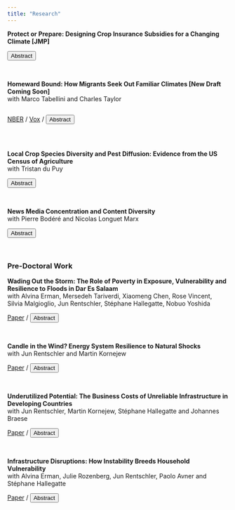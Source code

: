 ```yaml
---
title: "Research"
---
```


<script>
function hide_buttons(abstract) {
    var x = document.getElementById(abstract);
    if (x.style.display === "none") {
        x.style.display = "block";
    } else {
        x.style.display = "none";
    }
}
</script>




**Protect or Prepare: Designing Crop Insurance Subsidies for a Changing Climate [JMP]** 

<div class="button-bar">
<button class="button_that_looks_like_link" role="button" onclick="hide_buttons('JMP')">Abstract</button>
</div>

<div id="JMP" style="display: none;">
Governments increasingly subsidize insurance against weather shocks in response to growing climate risks, but these subsidies may reduce incentives for long-term adaptation. This paper quantifies the impact of crop insurance subsidies on U.S. agricultural adaptation using a dynamic land use and insurance choices model, incorporating climate projections and crop yield models for the three main U.S. crops alongside detailed micro-data on farmers' decisions. Current spatially uniform subsidies allocate most funds to high-risk regions, reducing welfare by encouraging farming in areas more susceptible to climate shocks. In contrast, targeted subsidies, which adjust based on regional climate risk trends, improve welfare by reducing production volatility. However, the optimal policy, which removes subsidies from high-risk areas and doubles them in low-risk regions, risks regional disparities and drastically reduces crop diversity by encouraging corn production. These results underscore the importance of aligning agricultural policies with climate dynamics to promote sustainable land use and minimize climate-related welfare losses.

</div>
</br>

**Homeward Bound: How Migrants Seek Out Familiar Climates [New Draft Coming Soon]**  
with Marco Tabellini and Charles Taylor

<div style="display: flex; gap: 10px;">
  <a href="https://www.nber.org/papers/w32035?utm_campaign=ntwh&utm_medium=email&utm_source=ntwg18" class="button_that_looks_like_link">NBER</a> /
  <a href="https://cepr.org/voxeu/columns/homeward-bound-how-migrants-seek-out-familiar-climates" class="button_that_looks_like_link">Vox</a> /
  <button class="button_that_looks_like_link" role="button" onclick="hide_buttons('abstract_homeward_bound')">Abstract</button>
</div>

<div id="abstract_homeward_bound" style="display: none;">
This paper examines the concept of ``climate matching'' in migration---the idea that migrants seek out destinations with familiar climates. Focusing on the US, we document that temperature distance between origin and destination strongly predicts the distribution of migrants across counties. This pattern holds for internal and international migration in the past (1850-1940) and today (2010-2021), and is not explained by the spatial correlation of climate or the persistence of ethnic networks. We provide suggestive evidence for two mechanisms driving climate matching: climate-specific skills and climate-as-amenity. Then, we study the implications of climate matching for migrants. Leveraging plausibly exogenous variation in climate mismatch, we document that climate distance reduces life expectancy among immigrants, and increases mortality rates for their US-born children. We calculate the implied mortality cost of a 1\degree{}C change in climate to be \$2,625-2,700.%, which equates to 3-5\% of GDP if applied to all Americans.

</div>
<br> 

**Local Crop Species Diversity and Pest Diffusion: Evidence from the US Census of Agriculture** <br/>  with Tristan du Puy

<div class="button-bar">
<button class="button_that_looks_like_link" role="button" onclick="hide_buttons('crop_diversity_pests')">Abstract</button>
</div>

<div id="crop_diversity_pests" style="display: none;">
We provide evidence of the role of local agricultural crop diversity, measured by local crop richness and evenness, in hampering the diffusion of pests. First, we build consistent county-level diversity measures using a new machine-learning based method to link the US Agricultural Census of Agriculture between 1880-2007. Second, we show large declines in local crop diversity over the second half of 20th century, consistent with previous findings. Finally, we examine the impact of crop diversity on the spread of two significant pest outbreaks in US agricultural systems—the boll weevil (1890-1930) and the imported fire ant (1940-1997). We address reverse causality concerns by instrumenting local crop diversity with the expected (pre-planting) spread in crop revenues. We find that increases in crop diversity prevented the diffusion of these two pests.
</div>
<br> 

**News Media Concentration and Content Diversity** <br/> with Pierre Bodéré and Nicolas Longuet Marx

<div class="button-bar">
<button class="button_that_looks_like_link" role="button" onclick="hide_buttons('abstract_media')">Abstract</button>
</div>


<div id="abstract_media" style="display: none;">
The rise in political polarization over the recent years has fostered scrutiny of the structure of the news industry’ s influence on political outcomes. How should policymakers regulate news producers when they value news diversity and large publishers shape the ideological landscape? We develop an empirical model of competition for readership and advertisers between news producers. We recover the topic content and ideological positions of 200 major U.S. daily newspapers using recent advances in Natural Language Processing on millions of published articles. We find that over the period 2007-2017, the median newspaper in our sample got closer to the ideology of the Democratic party. Second, we embed these topics and ideal points in a demand model for differentiated products with heterogeneous readers. Our model shows that rich readers lean democrat and consume more news about social and political questions while the elderly are more conservative and care more about local news. Using the estimated demand model and data on advertising contracts and readership, we can recover the cost of producing each type of content. Given this model of news supply, we intend to use our framework to provide recommendations on antitrust rules weighing both consumer welfare and ideological diversity.
</div>
<br> 

### Pre-Doctoral Work

**Wading Out the Storm: The Role of Poverty in Exposure, Vulnerability and Resilience to Floods in Dar Es Salaam**  <br/> with Alvina Erman, Mersedeh Tariverdi, Xiaomeng Chen, Rose Vincent, Silvia Malgioglio, Jun Rentschler, Stéphane Hallegatte, Nobuo Yoshida 

<div class="button-bar">
<a href="https://papers.ssrn.com/sol3/papers.cfm?Abstract_id=3436477" class="button_that_looks_like_link">Paper</a>
/
<button class="button_that_looks_like_link" role="button" onclick="hide_buttons('wading_out')">Abstract</button>
</div>

<div id="wading_out" style="display: none;">
Dar es Salaam is frequently affected by severe flooding causing destruction and impeding daily life of its 4.5 million inhabitants. The focus of this paper is on the role of poverty in the impact of floods on households, focusing on both direct (damage to or loss of assets or property) and indirect (losses involving health, infrastructure, labor, and education) impacts using household survey data. Poorer households are more likely to be affected by floods; directly affected households are more likely female-headed and have more insecure tenure arrangements; and indirectly affected households tend to have access to poorer quality infrastructure. Focusing on the floods of April 2018, affected households suffered losses of 23 percent of annual income on average. Surprisingly, poorer households are not over-represented among the households that lost the most - even in relation to their income, possibly because 77 percent of total losses were due to asset losses, with richer households having more valuable assets. Although indirect losses were relatively small, they had significant well-being effects for the affected households. It is estimated that households? losses due to the April 2018 flood reached more than US$100 million, representing between 2-4 percent of the gross domestic product of Dar es Salaam. Furthermore, poorer households were less likely to recover from flood exposure. The report finds that access to finance play an important role in recovery for households.
</div>
</br>

**Candle in the Wind? Energy System Resilience to Natural Shocks**<br/> with Jun Rentschler and Martin Kornejew 

<div class="button-bar">
<a href="https://papers.ssrn.com/sol3/papers.cfm?Abstract_id=3430507" class="button_that_looks_like_link">Paper</a>
/
<button class="button_that_looks_like_link" role="button" onclick="hide_buttons('candle_in_wind')">Abstract</button>
</div>

<div id="candle_in_wind" style="display: none;">
This study finds that natural shocks -- storms in particular -- are a significant and often leading cause for power supply disruptions. This finding is based on 20 years of high frequency (i.e. daily) data on power outages and climate variables in 28 countries -- Bangladesh, the United States and 26 European countries. More specifically: (1) Natural shocks are the most important cause of power outages in developed economies. On average, they account for more than 50 of annual outage duration in both the US and Europe. In contrast, natural shocks are responsible for a small share of outages in Bangladesh, where disruptions occur on a daily basis for a variety of reasons. (2) Outages due to natural shocks are found to last significantly longer than those due to non-natural shocks in -- e.g. more than 4.5 times in Europe. Reasons include the challenge of locating wide-spread damages, and the sustained duration of storms. (3) Several factors can reinforce the adverse effect of natural shocks on power supply. In the US, forest cover is shown to significantly increase the risk of power outages when storms occur. (4) There are significant differences in network fragility. For instance, wind speeds above 35 km/h are found to be 12 times more likely to cause an outage in Bangladesh than in the US. This difference may be explained by a range of factors, including investments in infrastructure resilience and maintenance.
</div>
</br>

**Underutilized Potential: The Business Costs of Unreliable Infrastructure in Developing Countries** <br/>
with Jun Rentschler, Martin Kornejew, Stéphane Hallegatte and Johannes Braese 

<div class="button-bar">
<a href="https://papers.ssrn.com/sol3/papers.cfm?Abstract_id=3430509" class="button_that_looks_like_link">Paper</a>
/
<button class="button_that_looks_like_link" role="button" onclick="hide_buttons('underutilized_potential')">Abstract</button>
</div>
<div id="underutilized_potential" style="display: none;">
This study constructs a microdata set of about 143,000 firms to estimate the monetary costs of infrastructure disruptions in 137 low- and middle-income countries, representing 78 percent of the world population and 80 percent of the GDP of low- and -middle-income countries. Specifically, this study assesses the impact of transport, electricity, and water disruptions on the capacity utilization rates of firms. The estimates suggest that utilization losses amount to \$151 billion a year -- of which \$107 billion are due to transport disruptions, \$38 billion due to blackouts, and \$6 billion due to dryouts. Moreover, this study shows that electricity outages are causing sales losses equivalent to \$82 billion a year. Firms are also incurring the costs of self-generated electricity, estimated to amount to $64 billion a year (including annualized capital expenditure). At almost \$300 billion a year, these figures highlight the substantial drag that unreliable infrastructure imposes on firms in developing countries. Yet, these figures are likely to be under-estimates as neither all countries nor all types of impacts are covered.
</div>
</br>


**Infrastructure Disruptions: How Instability Breeds Household Vulnerability** <br/> with Alvina Erman, Julie Rozenberg, Jun Rentschler, Paolo Avner and Stéphane Hallegatte <br/>

<div class="button-bar">
<a href="https://papers.ssrn.com/sol3/papers.cfm?Abstract_id=3430512" class="button_that_looks_like_link">Paper</a>
/
<button class="button_that_looks_like_link" role="button" onclick="hide_buttons('infrastructure_disruption')">Abstract</button>
</div>

<div id="infrastructure_disruption" style="display: none;">
This review examines the literature on the welfare impacts of infrastructure disruptions. There is widespread evidence that households suffer from the consequences of a lack of infrastructure reliability, and that being connected to the grid is not sufficient to close the infrastructure gap. Disruptions and irregular service have adverse effects on household welfare, due to missed work and education opportunities, and negative impact on health. Calibrating costs of unreliable infrastructure on existing willingness to pay assessments, we estimate the welfare losses associated with blackouts and water outages. Overall, between 0.1 and 0.2 percent of GDP would be lost each year because of unreliable infrastructure -- electricity, water and transport.
</div>


<br/>
<br/>
<br/>
<br/>
<br/>
<br/>
<br/>
<br/>
<br/>
